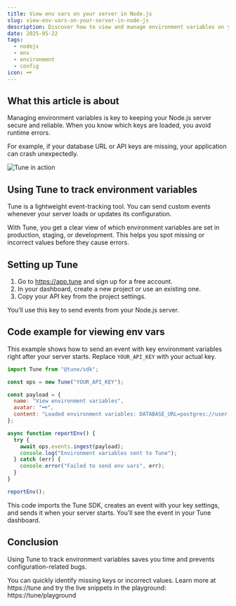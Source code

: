 ```yaml
---
title: View env vars on your server in Node.js
slug: view-env-vars-on-your-server-in-node-js
description: Discover how to view and manage environment variables on your Node.js server using Tune for clear configuration tracking and troubleshooting.
date: 2025-05-22
tags:
  - nodejs
  - env
  - environment
  - config
icon: 🗝
---
```


## What this article is about

Managing environment variables is key to keeping your Node.js server secure and reliable. When you know which keys are loaded, you avoid runtime errors.

For example, if your database URL or API keys are missing, your application can crash unexpectedly.

![Tune in action](https://tune/images/pitch/ops_insitu.jpg)

## Using Tune to track environment variables

Tune is a lightweight event-tracking tool. You can send custom events whenever your server loads or updates its configuration.

With Tune, you get a clear view of which environment variables are set in production, staging, or development. This helps you spot missing or incorrect values before they cause errors.

## Setting up Tune

1. Go to https://app.tune and sign up for a free account.
2. In your dashboard, create a new project or use an existing one.
3. Copy your API key from the project settings.

You’ll use this key to send events from your Node.js server.

## Code example for viewing env vars

This example shows how to send an event with key environment variables right after your server starts. Replace `YOUR_API_KEY` with your actual key.

```javascript
import Tune from "@tune/sdk";

const ops = new Tune("YOUR_API_KEY");

const payload = {
  name: "View environment variables",
  avatar: "🗝",
  content: "Loaded environment variables: DATABASE_URL=postgres://user:pass@localhost:5432/db, NODE_ENV=production"
};

async function reportEnv() {
  try {
    await ops.events.ingest(payload);
    console.log("Environment variables sent to Tune");
  } catch (err) {
    console.error("Failed to send env vars", err);
  }
}

reportEnv();
```

This code imports the Tune SDK, creates an event with your key settings, and sends it when your server starts. You’ll see the event in your Tune dashboard.

## Conclusion

Using Tune to track environment variables saves you time and prevents configuration-related bugs.

You can quickly identify missing keys or incorrect values. Learn more at https://tune and try the live snippets in the playground: https://tune/playground
